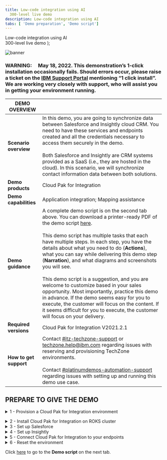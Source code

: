 ```yaml
---
title: Low-code integration using AI
  300-level live demo
description: Low-code integration using AI
tabs: [ 'Demo preparation', 'Demo script']
---
```


  <span>
    Low-code integration using AI <br /> 300-level live demo
  </span>
);

![banner](./images/Low-code-integration-300Prep.jpg)
<span id="top"></span>

### **WARNING**:     May 18, 2022. This demonstration’s 1-click installation occasionally fails. Should errors occur, please raise a ticket on the <a href="https://www.ibm.com/mysupport" target="_blank" rel="noreferrer">IBM Support Portal</a> mentioning “1 click install”. We are working very closely with support, who will assist you in getting your environment running.

| DEMO OVERVIEW |                          |
| --------------------------------------- | ------------------------------------- |
| **Scenario overview** | In this demo, you are going to synchronize data between Salesforce and Insightly cloud CRM. You need to have these services and endpoints created and all the credentials necessary to access them securely in the demo. <br/><br/> Both Salesforce and Insightly are CRM systems provided as a SaaS (i.e., they are hosted in the cloud). In this scenario, we will synchronize contact information data between both solutions. |
| **Demo products** | Cloud Pak for Integration |
| **Demo capabilities** | Application integration; Mapping assistance |
| **Demo guidance** | A complete demo script is on the second tab above. You can download a printer-ready PDF of the demo script <a href="./AI-powered-low-code-integration.pdf" target="_blank" rel="noreferrer">here</a>. <br/><br/> This demo script has multiple tasks that each have multiple steps. In each step, you have the details about what you need to do (**Actions**), what you can say while delivering this demo step (**Narration**), and what diagrams and screenshots you will see.<br/><br/>This demo script is a suggestion, and you are welcome to customize based in your sales opportunity. Most importantly, practice this demo in advance. If the demo seems easy for you to execute, the customer will focus on the content. If it seems difficult for you to execute, the customer will focus on your delivery. |
| **Required versions** | Cloud Pak for Integration V2021.2.1 |
| **How to get support** | Contact <a href="https://ibm-cloud.slack.com/archives/C0124J683GW" target="_blank" rel="noreferrer">#itz-techzone-support</a> or <a href="mailto:techzone.help@ibm.com">techzone.help@ibm.com</a> regarding issues with reserving and provisioning TechZone environments. <br/><br/> Contact <a href="https://ibm-cloud.slack.com/archives/C0216F39ACU" target="_blank" rel="noreferrer">#platinumdemos-automation-support</a> regarding issues with setting up and running this demo use case. |

## **PREPARE TO GIVE THE DEMO**

<span id="place2"></span>

<details>

<summary>1 - Provision a Cloud Pak for Integration environment</summary>
<br/>

Install Cloud Pak for Integration, or provision a ROKS environment. To reserve your ROKS instance, follow these steps: <br/><br/>

1. To reserve a preinstalled Cloud Pak for Integration (CP4I) ROKS 4.6 cluster on Red Hat OpenShift, go <a href="https://techzone.ibm.com/my/reservations/create/611bf99bd21122001e42d3fc" target="_blank" rel="noreferrer">here</a> and complete the form. (If you do not have a sales opportunity, select the purpose **Practice / Self-Education** to create a two-week reservation.)
<br/><br/>Select the "Schedule for later" option and leave the start date and time information unchanged.

<br/>

<InlineNotification><strong>NOTE</strong>: If there are no clusters availabile in Express installation, go ahead with the Custom installation. While the process is the same, Express is a 5 minute request (because you will receive a pre-created ROKS cluster from a queue), and custom is a 2 hour provisioning (because the ROKS cluster will be installed, behind the scenes, from scratch for you).</InlineNotification>

<br/>

2. You will receive a confirmation email confirming the instance is provisioning.<br/><br/>

3. You will receive a second email once the environment is provisioned. This email contains information, such as URLs, allowing you to connect to the instance.
<br/>If you have issues connecting to your instance, please contact <a href="https://ibm-cloud.slack.com/archives/C0124J683GW" target="_blank" rel="noreferrer">#itz-techzone-support</a>.
<br/><br/><img src="https://raw.githubusercontent.com/ibm-garage-tsa/platinum-demos/master/src/pages/300-business-automation-predictive-decisioning/images/prep-image006.png" width="800" /><br/>

4. In approximately thirty minutes, you will recieve an email confirming your ROKS environment is ready. You are now ready to install Cloud Pak for Integration.

<br/>

**[Go to top](#top)**

</details>

<span id="ROKSinstall"></span>

<details>

<summary>2 - Install Cloud Pak for Integration on ROKS cluster</summary>

<br/>

1. Click on the **Cluster URL** from the enviroment confirmation email. Log into IBM Cloud using your IBMid.<br/><img src="https://raw.githubusercontent.com/ibm-garage-tsa/platinum-demos/master/src/pages/300-integration/images/prep-image2.1.png" width="800" />

<br/>

2. After you are logged in, click <a href="https://cloud.ibm.com/catalog/content/ibm-cp-integration-72f63273-f2f6-4e9c-8626-60fe798c57be-global" target="_blank" rel="noreferrer">here</a> to install Cloud Pak for Integration.<br/>Make sure you are in an **ITZ** account (1) and the **Product version** is the latest version available (2).<br/><img src="https://raw.githubusercontent.com/ibm-garage-tsa/platinum-demos/master/src/pages/300-integration/images/prep-image2.2.png" width="800" />

<br/>

3. Scroll down to the **Select your cluster** section. From the list, select the Redhat Openshift Cluster (1) that you just created. Then click **Add project** (2).
<br/><br/><img src="https://raw.githubusercontent.com/ibm-garage-tsa/platinum-demos/master/src/pages/300-integration/images/prep-image2.3.png" width="800" />

<br/>

4. Enter **cp4i** as the **Project** (1) name. Click **Add** (2).
<br/><br/><img src="https://raw.githubusercontent.com/ibm-garage-tsa/platinum-demos/master/src/pages/300-integration/images/prep-image2.4.png" width="800" />

<br/>

5. Scroll down to the **Set the deployment values** section and toggle the **Use an existing secret?** slider to **no** (1). Enter a value for csDefaultAdminPassword (2). It is important that you choose a password that is 32 characters in length and is composed of only letters and numbers. You will need this password in step 12.<br/><InlineNotification><strong>NOTE</strong>: Currently password validation is not enforced on this page. If you proceed with an invalid password you will be able to start the installation but it will fail. There is no way to recover from this error other than provisioning a new cluster.</InlineNotification><img src="https://raw.githubusercontent.com/ibm-garage-tsa/platinum-demos/master/src/pages/300-integration/images/prep-image2.5.png" width="800" />

<br/>

6. Scroll down to **Parameters with default values**. Click the collapsible section to open them. First, we will select the appropriate parameter for this specific demo.

<br/>

| FIELD | ACTION |
| ------ | ------- |
| **cognitiveCarRepairDemo:** | Set to ‘false’ |
| **drivewayDentDeletionDemo:** | Set to ‘false’ |
| **eventEnabledInsuranceDemo:** | Set to ‘false’ |
| **mappingAssistDemo:** | Set to ‘true’ |
| **weatherChatbotDemo:** | Set to ‘false’ |

<br/>

<img src="https://raw.githubusercontent.com/ibm-garage-tsa/platinum-demos/master/src/pages/300-integration-low-code-integration-using-ai/images/prep-image-mappingAssistDemo.png" width="800" />

<br/>

7. Continue to change the default values parameters using the table below.<br/>If you do have an SMTP email server and accounts that you can use, you may sign up for a free <a href="https://mailtrap.io" target="_blank" rel="noreferrer">Mailtrap.io</a> account. Mailtrap.io is a free cloud service that mimics an SMTP server. It is used for development/demonstration purposes only.

<br/>

| FIELD | ACTION |
| ------ | ------- |
| **demoAPICMailServerHost:** (1)| If you’re using mailtrap, leave this smtp.mailtrap.io. |
| **demoAPICMailServerPort:** (2)| If you’re using mailtrap, leave this as 2525. |
| **demoAPICEmailAddress:** (3)| If you’re using mailtrap, you can use any email address.<br/>The dummy address ’apicadmin@example.com’ is recommended. If you’re using your own mail server, use an email address that you can receive and read. |
| **demoAPICMialServerUsername:** (4)| Set this to your mailtrap username. |
| **demoAPICMailServerPassword:** (5)| Set this to your mailtrap password. |

<br/><img src="https://raw.githubusercontent.com/ibm-garage-tsa/platinum-demos/master/src/pages/300-integration-low-code-integration-using-ai/images/prep-image2.7.png" width="800" />

<br/>

8. Accept the license agreement and click **Install** to install Cloud Pak for Integration. The installation will take up to 90 minutes.
<br/><br/><img src="https://raw.githubusercontent.com/ibm-garage-tsa/platinum-demos/master/src/pages/300-integration/images/license.png" width="500" />

<br/>

9. You can view the progress in the Schematics progress bar or check the details in view log.
<br/><br/><img src="https://raw.githubusercontent.com/ibm-garage-tsa/platinum-demos/master/src/pages/300-integration/images/progress-bar.png" width="800" />

<br/>

10. When the status is **Active**, you will be able to access Cloud Pak for Integration Platform Navigator. Select **Offering Dashboard** on the upper right corner of the page.
<br/><br/><img src="https://raw.githubusercontent.com/ibm-garage-tsa/platinum-demos/master/src/pages/300-integration/images/offering_dashboard.png" width="800" />

<br/>

11. On the log in page, select the authentication type **IBM provided credentials (admin only)**.
<br/><br/><img src="https://raw.githubusercontent.com/ibm-garage-tsa/platinum-demos/master/src/pages/300-integration/images/authentication-types.png" width="800" />

<br/>

12. Log in using the admin userid and password you created in step 6.
<br/><br/><img src="https://raw.githubusercontent.com/ibm-garage-tsa/platinum-demos/master/src/pages/300-integration/images/login.png" width="800" />

<br/>

13. Click **Integration instances**.
<br/><br/><img src="https://raw.githubusercontent.com/ibm-garage-tsa/platinum-demos/master/src/pages/300-integration/images/integration-instances.png" width="800" />

<br/>

14. The parts of the Cloud Pak (API Connect, App Connect Designer, App Connect Dashboard and Asset Repository) will display here. Additional instances for any of the integration capabilities can be created by selecting **Create capability**.
<br/><br/><img src="https://raw.githubusercontent.com/ibm-garage-tsa/platinum-demos/master/src/pages/300-integration/images/instances.png" width="800" />

<br/>

You have successfully completed cluster provisioning, installation of Cloud Pak for Integration, and deployment of API Connect and App Connect. You are ready to proceed.

<br/>

**[Go to top](#top)**

</details>

<details>

<summary>3 - Set up Salesforce</summary>
<br/>

Now, let’s set up Salesforce. You will need a developer account to use for testing. If you already have a Salesforce developer account, you can use that. If not, you can sign up for a free developer account now.

<br/>

1. Go to <a href="https://developer.salesforce.com" target="_blank" rel="noreferrer">Salesforce Developers</a>, and click **Sign Up**.<br/><br/>
<img src="https://raw.githubusercontent.com/ibm-garage-tsa/platinum-demos/master/src/pages/300-integration-low-code-integration-using-ai/images/salesforce-dev-signup.png" width="800" /><br/>

2. As soon as you have your account, log in with your dev admin account.<br/><br/><img src="https://raw.githubusercontent.com/ibm-garage-tsa/platinum-demos/master/src/pages/300-integration-low-code-integration-using-ai/images/salesforce-dev-home.png" width="800" /><br/>

3. To get your Salesforce integration URL, click your **user profile**. The URL text below your account name is your login URL. Copy and paste it somewhere for later use in this demo.<br/><br/><img src="https://raw.githubusercontent.com/ibm-garage-tsa/platinum-demos/master/src/pages/300-integration-low-code-integration-using-ai/images/salesforce-url.png" width="800" /><br/>

4. Next, you need to retrieve a security token. For this, click your **user profile** and select **Settings** in the profile panel.<br/><br/><img src="https://raw.githubusercontent.com/ibm-garage-tsa/platinum-demos/master/src/pages/300-integration-low-code-integration-using-ai/images/salesforce-settings.png" width="800" /><br/>

5. Under **Settings**, find and click **Reset Security Token**. Then, click **Reset Security Token**, and the newly-generated security token will be emailed to you.<br/><br/><img src="https://raw.githubusercontent.com/ibm-garage-tsa/platinum-demos/master/src/pages/300-integration-low-code-integration-using-ai/images/salesforce-reset-token.png" width="800" /><br/>

6. Next, you will retrieve the Consumer Key and Consumer Secret. Click the **setup cogwheel** at the top right.<br/><br/><img src="https://raw.githubusercontent.com/ibm-garage-tsa/platinum-demos/master/src/pages/300-integration-low-code-integration-using-ai/images/salesforce-setup.png" width="800" /><br/>

7. In the navigator on the left-hand side, scroll to **PLATFORM TOOLS**, expand **Apps** (1), and click **App Manager** (2).<br/><br/><img src="https://raw.githubusercontent.com/ibm-garage-tsa/platinum-demos/master/src/pages/300-integration-low-code-integration-using-ai/images/prep-image3.7.png" width="800" /><br/>

8. Click **New Connected App**.<br/><br/><img src="https://raw.githubusercontent.com/ibm-garage-tsa/platinum-demos/master/src/pages/300-integration-low-code-integration-using-ai/images/prep-image3.8.png" width="800" /><br/>

9. Enter **App Connect** (1) as the **Connect App Name** and your email as the **Contact Email** (2). Mark **Enable OAuth Settings** (3).<br/><br/><img src="https://raw.githubusercontent.com/ibm-garage-tsa/platinum-demos/master/src/pages/300-integration-low-code-integration-using-ai/images/prep-image3.9.png" width="800" /><br/>

10. Mark **Enable for Device Flow** (1). Now select **Manage user data via APIs (api)** (2) as the **Selected OAuth Scopes**. Click **Add** (3)<br/><br/><img src="https://raw.githubusercontent.com/ibm-garage-tsa/platinum-demos/master/src/pages/300-integration-low-code-integration-using-ai/images/prep-image3.10.png" width="800" /><br/>

11. Click **Save**.<br/><br/><img src="https://raw.githubusercontent.com/ibm-garage-tsa/platinum-demos/master/src/pages/300-integration-low-code-integration-using-ai/images/prep-image3.11.png" width="800" /><br/>

12. It will take approximately ten minutes for the new connected app to register in Salesforce. Once it does, the **Consumer Key** (1) and **Consumer Secret** (2) display. **Copy** and save the Consumer Key. **Click to reveal**, copy, and save the Consumer Secret, is created (click the link to reveal it).<br/><br/><img src="https://raw.githubusercontent.com/ibm-garage-tsa/platinum-demos/master/src/pages/300-integration-low-code-integration-using-ai/images/prep-image3.12.png" width="800" /><br/>

Your Salesforce dev account is ready.

<br/>

**[Go to top](#top)**

</details>

<details>

<summary>4 - Set up Insightly</summary>
<br/>

Next, let’s set up Insightly, a cloud-based customer relationship management (CRM) solution.

<br/>

We will now create a trial account (15 days). After the trial period, you can migrate your trial account to a free account (with limited users).

<br/>

1. Go to <a href="https://www.insightly.com/" target="_blank" rel="noreferrer">www.insightly.com</a> and click **Try CRM Free**.<br/><br/><img src="https://raw.githubusercontent.com/ibm-garage-tsa/platinum-demos/master/src/pages/300-integration-low-code-integration-using-ai/images/prep-insightly-1.png" width="800" /><br/>

2. Complete the form with your personal data to create a free Insightly account. Accept the **Terms of Service and Privacy Policy** and click **Create My Account**.<br/><br/><img src="https://raw.githubusercontent.com/ibm-garage-tsa/platinum-demos/master/src/pages/300-integration-low-code-integration-using-ai/images/prep-insightly-2.png" width="800" /><br/>

3. Confirm your email address.<br/><br/><img src="https://raw.githubusercontent.com/ibm-garage-tsa/platinum-demos/master/src/pages/300-integration-low-code-integration-using-ai/images/prep-insightly-3.png" width="800" /><br/><img src="https://raw.githubusercontent.com/ibm-garage-tsa/platinum-demos/master/src/pages/300-integration-low-code-integration-using-ai/images/prep-insightly-4.png" width="800" /><br/>

4. As soon as you click the link to confirm your email, you should see an initial Insightly screen asking basic information about your company.<br/><br/>Write **demo** (1), select **1-5** (2), select **IT Services** (3), and fill in any phone number (4), matching the screenshot below. Click **Let's go!** (5).<br/><br/><img src="https://raw.githubusercontent.com/ibm-garage-tsa/platinum-demos/master/src/pages/300-integration-low-code-integration-using-ai/images/prep-image4.4.png" width="800" /><br/>

5. Close the **Invite your team** dialog.<br/><br/><img src="https://raw.githubusercontent.com/ibm-garage-tsa/platinum-demos/master/src/pages/300-integration-low-code-integration-using-ai/images/prep-image4.5.png" width="800" /><br/>

6. You have an Insightly account. Let's get the API Key to enable App Connect to authenticate when making API calls. Click the **Profile** (1) icon in Insightly and select **User Settings** (2).<br/><br/><img src="https://raw.githubusercontent.com/ibm-garage-tsa/platinum-demos/master/src/pages/300-integration-low-code-integration-using-ai/images/prep-image4.6.png" width="800" /><br/>

7. Scroll down to the bottom of the page and copy the **API key**, which is a long string of characters.<br/><br/><img src="https://raw.githubusercontent.com/ibm-garage-tsa/platinum-demos/master/src/pages/300-integration-low-code-integration-using-ai/images/prep-image4.7.png" width="800" /><br/>

8. To avoid any issues with your trial expiration date, subscribe to a free account. On the top of the page, click **Subscribe Now**.<br/><br/><img src="https://raw.githubusercontent.com/ibm-garage-tsa/platinum-demos/master/src/pages/300-integration-low-code-integration-using-ai/images/prep-image4.9.png" width="800" /><br/>

9. On the **Free** plan tile, click **Select Plan**.<br/><br/><img src="https://raw.githubusercontent.com/ibm-garage-tsa/platinum-demos/master/src/pages/300-integration-low-code-integration-using-ai/images/prep-image4.9.png" width="800" /><br/>

10. Click **OK** on the confirmation dialog box.

<br/>

Your Insightly account is ready to use.

<br/>

**[Go to top](#top)**

</details>

<details>

<summary>5 - Connect Cloud Pak for Integration to your endpoints</summary>
<br/>

Let’s configure our services endpoints in Cloud Pak for Integration.

<br/>

1. Open your **Cloud Pak for Integration** home page using the URL saved in step 1.<br/><br/>Under **Integrations**, click **ace-designer-demo**.<br/><br/><img src="https://raw.githubusercontent.com/ibm-garage-tsa/platinum-demos/master/src/pages/300-integration-low-code-integration-using-ai/images/prep-image5.1.png" width="800" /><br/>

2. Click the **Catalog** icon on the left-hand side to open it.<br/><br/><img src="https://raw.githubusercontent.com/ibm-garage-tsa/platinum-demos/master/src/pages/300-integration-low-code-integration-using-ai/images/prep-image5.2.png" width="800" /><br/>

3. The catalog lists the available connectors. Search for **salesforce** (1) and then click **Connect** (2).<br/><br/><img src="https://raw.githubusercontent.com/ibm-garage-tsa/platinum-demos/master/src/pages/300-integration-low-code-integration-using-ai/images/prep-image5.3.png" width="800" /><br/>

4. Enter your Salesforce credentials here. In the **Login URL** field put the URL for the screen on which you access Salesforce. Make sure that you copy and paste the "https://" part at the beginning or it will not work.<br/><br/><img src="https://raw.githubusercontent.com/ibm-garage-tsa/platinum-demos/master/src/pages/300-integration-low-code-integration-using-ai/images/prep-image5.4.png" width="800" /><br/>

5. **Username** (1) is the email address you use to login to Salesforce.<br/><br/>Your **Password** (2) is a concatenation of your Salesforce password and the security token received via email. For example, if your Salesforce password is ‘myGreatPassword’ and your Salesforce security token is ‘2325jsdhew4312hs534dh’ then you should enter ‘myGreatPassword2325jsdhew4312hs534dh’ in the Password field.<br/><br/>Enter the Salesforce Consumer Key In the **Client ID** field (3).<br/><br/>Enter Salesforce’s Consumer Secret in the **Client Secret** (4) field.<br/><br/>Click **Connect** (5).<br/><br/><img src="https://raw.githubusercontent.com/ibm-garage-tsa/platinum-demos/master/src/pages/300-integration-low-code-integration-using-ai/images/endpoint-prep-image5.5.png" width="800" /><br/>

6. Search for **insightly** and click **Connect**.<br/><br/><img src="https://raw.githubusercontent.com/ibm-garage-tsa/platinum-demos/master/src/pages/300-integration-low-code-integration-using-ai/images/prep-image5.6.png" width="800" /><br/>

7. Paste your **API key** (1) in the **API key** field. Keep **v3.1** (2) in the **API version** field. Click **Connect** (3).<br/><br/><img src="https://raw.githubusercontent.com/ibm-garage-tsa/platinum-demos/master/src/pages/300-integration-low-code-integration-using-ai/images/prep-image5.7.png" width="800" /><br/>

8. Your environment is ready to demo.

<br/>

**[Go to top](#top)**

</details>

<details>

<summary>6 - Reset the environment</summary>
<br/>1. After practicing the demo you will need to reset the environment. <br/><br/>a. Delete any contacts that were added in Insightly.<br/>b. Reinstall Cloud Pak for Integration to ensure you have a clean environment. Follow <strong>step 1</strong> and <strong>step 2</strong> above.<br/>c. Reconnect the end points, following <strong>step 5</strong> to your endpoints above.

<br/><br/>

<InlineNotification>NOTE: Attempting to reuse the same environment may result in inconsistencies between your environment and what is shown in the script and screenshots.
</InlineNotification>

**[Go to top](#top)**

</details>

Click [here](/300-integration-low-code-integration-using-ai/demo-script) to go to the **Demo script** on the next tab.
